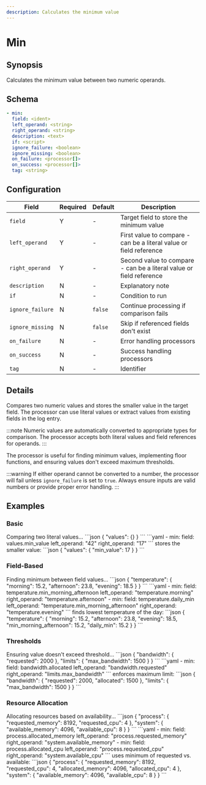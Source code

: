 ```yaml
---
description: Calculates the minimum value
---
```


# Min

## Synopsis

Calculates the minimum value between two numeric operands.

## Schema

```yaml {2-4}
- min:
  field: <ident>
  left_operand: <string>
  right_operand: <string>
  description: <text>
  if: <script>
  ignore_failure: <boolean>
  ignore_missing: <boolean>
  on_failure: <processor[]>
  on_success: <processor[]>
  tag: <string>
```

## Configuration

|Field|Required|Default|Description|
|---|---|---|---|
|`field`|Y|-|Target field to store the minimum value|
|`left_operand`|Y|-|First value to compare - can be a literal value or field reference|
|`right_operand`|Y|-|Second value to compare - can be a literal value or field reference|
|`description`|N|-|Explanatory note|
|`if`|N|-|Condition to run|
|`ignore_failure`|N|`false`|Continue processing if comparison fails|
|`ignore_missing`|N|`false`|Skip if referenced fields don't exist|
|`on_failure`|N|-|Error handling processors|
|`on_success`|N|-|Success handling processors|
|`tag`|N|-|Identifier|


## Details

Compares two numeric values and stores the smaller value in the target field. The processor can use literal values or extract values from existing fields in the log entry.

:::note
Numeric values are automatically converted to appropriate types for comparison. The processor accepts both literal values and field references for operands.
:::

The processor is useful for finding minimum values, implementing floor functions, and ensuring values don't exceed maximum thresholds.

:::warning
If either operand cannot be converted to a number, the processor will fail unless `ignore_failure` is set to `true`. Always ensure inputs are valid numbers or provide proper error handling.
:::

## Examples

### Basic

<ExampleGrid>
  <CommentCol>
    Comparing two literal values...
  </CommentCol>
  <CodeCol>
    ```json
    {
      "values": {}
    }
    ```
    ```yaml
    - min:
        field: values.min_value
        left_operand: "42"
        right_operand: "17"
    ```
  </CodeCol>
  <CommentCol>
    stores the smaller value:
  </CommentCol>
  <CodeCol>
    ```json
    {
      "values": {
        "min_value": 17
      }
    }
    ```
  </CodeCol>
</ExampleGrid>

### Field-Based

<ExampleGrid>
  <CommentCol>
    Finding minimum between field values...
  </CommentCol>
  <CodeCol>
    ```json
    {
      "temperature": {
        "morning": 15.2,
        "afternoon": 23.8,
        "evening": 18.5
      }
    }
    ```
    ```yaml
    - min:
        field: temperature.min_morning_afternoon
        left_operand: "temperature.morning"
        right_operand: "temperature.afternoon"
    - min:
        field: temperature.daily_min
        left_operand: "temperature.min_morning_afternoon"
        right_operand: "temperature.evening"
    ```
  </CodeCol>
  <CommentCol>
    finds lowest temperature of the day:
  </CommentCol>
  <CodeCol>
    ```json
    {
      "temperature": {
        "morning": 15.2,
        "afternoon": 23.8,
        "evening": 18.5,
        "min_morning_afternoon": 15.2,
        "daily_min": 15.2
      }
    }
    ```
  </CodeCol>
</ExampleGrid>

### Thresholds

<ExampleGrid>
  <CommentCol>
    Ensuring value doesn't exceed threshold...
  </CommentCol>
  <CodeCol>
    ```json
    {
      "bandwidth": {
        "requested": 2000
      },
      "limits": {
        "max_bandwidth": 1500
      }
    }
    ```
    ```yaml
    - min:
        field: bandwidth.allocated
        left_operand: "bandwidth.requested"
        right_operand: "limits.max_bandwidth"
    ```
  </CodeCol>
  <CommentCol>
    enforces maximum limit:
  </CommentCol>
  <CodeCol>
    ```json
    {
      "bandwidth": {
        "requested": 2000,
        "allocated": 1500
      },
      "limits": {
        "max_bandwidth": 1500
      }
    }
    ```
  </CodeCol>
</ExampleGrid>

### Resource Allocation

<ExampleGrid>
  <CommentCol>
    Allocating resources based on availability...
  </CommentCol>
  <CodeCol>
    ```json
    {
      "process": {
        "requested_memory": 8192,
        "requested_cpu": 4
      },
      "system": {
        "available_memory": 4096,
        "available_cpu": 8
      }
    }
    ```
    ```yaml
    - min:
        field: process.allocated_memory
        left_operand: "process.requested_memory"
        right_operand: "system.available_memory"
    - min:
        field: process.allocated_cpu
        left_operand: "process.requested_cpu"
        right_operand: "system.available_cpu"
    ```
  </CodeCol>
  <CommentCol>
    uses minimum of requested vs. available:
  </CommentCol>
  <CodeCol>
    ```json
    {
      "process": {
        "requested_memory": 8192,
        "requested_cpu": 4,
        "allocated_memory": 4096,
        "allocated_cpu": 4
      },
      "system": {
        "available_memory": 4096,
        "available_cpu": 8
      }
    }
    ```
  </CodeCol>
</ExampleGrid>
